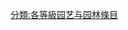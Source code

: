 {{catmore1|[[Wikipedia:园艺与园林专题|Wikipedia:园艺与园林专题]]}}
{{Articles by Importance|topic=园艺与园林|project=园艺与园林|format=TOC}}
{{emptycat}}

[[分類:各等級园艺与园林條目|分類:各等級园艺与园林條目]]